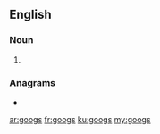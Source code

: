 ==English==

===Noun===
{{head|en|noun plural form}}

# {{plural of|goog|lang=en}}

===Anagrams===
* {{l|en|gogos}}

[[ar:googs]]
[[fr:googs]]
[[ku:googs]]
[[my:googs]]